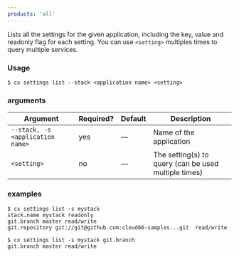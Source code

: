 ```yaml
---
products: 'all'
---
```


Lists all the settings for the given application, including the key, value and readonly flag for each setting. You can use `<setting>` multiples times to query multiple services.

### Usage

```shell
$ cx settings list --stack <application name> <setting>
```

### arguments

| Argument | Required? | Default | Description |
|  ---  |  ---  |  ---  |  ---  |
| `--stack, -s <application name>` | yes | — | Name of the application |
| `<setting>` | no | — | The setting(s) to query (can be used multiple times) |

### examples

```shell
$ cx settings list -s mystack
stack.name mystack readonly
git.branch master read/write
git.repository git://git@github.com:cloud66-samples...git  read/write

$ cx settings list -s mystack git.branch
git.branch master read/write
```

